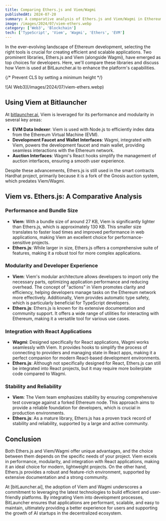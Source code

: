```yaml
---
title: Comparing Ethers.js and Viem/Wagmi
publishedAt: 2024-07-20
summary: A comparative analysis of Ethers.js and Viem/Wagmi in Ethereum development
image: /images/2024/07/viem-ethers.webp
category: ['Web3', 'Blockchain']
tech: ['TypeScript', 'Viem', 'Wagmi', 'Ethers', 'EVM']
---
```


In the ever-evolving landscape of Ethereum development, selecting the right tools is crucial for creating efficient and scalable applications. Two prominent libraries, Ethers.js and Viem (alongside Wagmi), have emerged as top choices for developers. Here, we'll compare these libraries and discuss how Viem is used at BitLauncher.ai to enhance the platform's capabilities.


{/* Prevent CLS by setting a minimum height */}
<div style={{ minHeight: '300px' }}>
![AI Web3](/images/2024/07/viem-ethers.webp)
</div>

## Using Viem at Bitlauncher

At [bitlauncher.ai](https://bitlauncher.ai), Viem is leveraged for its performance and modularity in several key areas:
- **EVM Data Indexer**: Viem is used with Node.js to efficiently index data from the Ethereum Virtual Machine (EVM).
- **Development Faucet and Wallet Interfaces**: Wagmi, integrated with Viem, powers the development faucet and main wallet, providing seamless interactions with the Ethereum network.
- **Auction Interfaces**: Wagmi's React hooks simplify the management of auction interfaces, ensuring a smooth user experience.

Despite these advancements, Ethers.js is still used in the smart contracts Hardhat project, primarily because it is a fork of the Gnosis auction system, which predates Viem/Wagmi.

## Viem vs. Ethers.js: A Comparative Analysis

### Performance and Bundle Size

- **Viem**: With a bundle size of around 27 KB, Viem is significantly lighter than Ethers.js, which is approximately 130 KB. This smaller size translates to faster load times and improved performance in web applications, making Viem an excellent choice for performance-sensitive projects.
- **Ethers.js**: While larger in size, Ethers.js offers a comprehensive suite of features, making it a robust tool for more complex applications.

### Modularity and Developer Experience

- **Viem**: Viem's modular architecture allows developers to import only the necessary parts, optimizing application performance and reducing overhead. The concept of "actions" in Viem promotes clarity and efficiency, helping developers manage tasks on the Ethereum network more effectively. Additionally, Viem provides automatic type safety, which is particularly beneficial for TypeScript developers.
- **Ethers.js**: Ethers.js is known for its extensive documentation and community support. It offers a wide range of utilities for interacting with Ethereum, making it a versatile tool for various use cases.

### Integration with React Applications

- **Wagmi**: Designed specifically for React applications, Wagmi works seamlessly with Viem. It provides hooks to simplify the process of connecting to providers and managing state in React apps, making it a perfect companion for modern React-based development environments.
- **Ethers.js**: Although not specifically designed for React, Ethers.js can still be integrated into React projects, but it may require more boilerplate code compared to Wagmi.

### Stability and Reliability

- **Viem**: The Viem team emphasizes stability by ensuring comprehensive test coverage against a forked Ethereum node. This approach aims to provide a reliable foundation for developers, which is crucial in production environments.
- **Ethers.js**: As a mature library, Ethers.js has a proven track record of stability and reliability, supported by a large and active community.

## Conclusion

Both Ethers.js and Viem/Wagmi offer unique advantages, and the choice between them depends on the specific needs of your project. Viem excels in performance, modularity, and integration with React applications, making it an ideal choice for modern, lightweight projects. On the other hand, Ethers.js provides a robust and feature-rich environment, supported by extensive documentation and a strong community.

At [bitLauncher.ai], the adoption of Viem and Wagmi underscores a commitment to leveraging the latest technologies to build efficient and user-friendly platforms. By integrating Viem into development processes, BitLauncher ensures that applications are performant, scalable, and easy to maintain, ultimately providing a better experience for users and supporting the growth of AI startups in the decentralized ecosystem.
